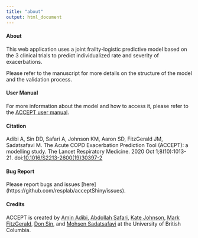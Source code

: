 ```yaml
---
title: "about"
output: html_document
---
```



#### About 

This web application uses a joint frailty-logistic predictive model based on the 3 clinical trials to predict individualized rate and severity of exacerbations. 

Please refer to the manuscript for more details on the structure of the model and the validation process.

#### User Manual

For more information about the model and how to access it, please refer to the [ACCEPT user manual](https://resplab.github.io/acceptManual/section-introduction.html). 

#### Citation

Adibi A, Sin DD, Safari A, Johnson KM, Aaron SD, FitzGerald JM, Sadatsafavi M. The Acute COPD Exacerbation Prediction Tool (ACCEPT): a modelling study. The Lancet Respiratory Medicine. 2020 Oct 1;8(10):1013-21. doi:[10.1016/S2213-2600(19)30397-2](https://doi.org/10.1016/S2213-2600%2819%2930397-2)

#### Bug Report

Please report bugs and issues [here] (https://github.com/resplab/acceptShiny/issues).

                         
#### Credits

ACCEPT is created by [Amin Adibi](http://resp.core.ubc.ca/team/Amin_Adibi),  [Abdollah Safari](http://resp.core.ubc.ca/team/Abdollah_Safari), [Kate Johnson](http://resp.core.ubc.ca/team/Kate_Johnson), [Mark FitzGerald](https://www.vchri.ca/researchers/mark-fitzgerald), [Don Sin](https://www.hli.ubc.ca/profile/sin/don), and [Mohsen Sadatsafavi](http://resp.core.ubc.ca/team/Mohsen_Sadatsafavi) at the University of British Columbia. 

